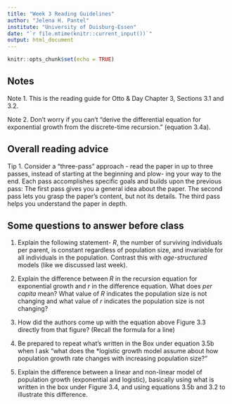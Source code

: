 ```yaml
---
title: "Week 3 Reading Guidelines"
author: "Jelena H. Pantel"
institute: "University of Duisburg-Essen"
date: "`r file.mtime(knitr::current_input())`"
output: html_document
---
```


```r
knitr::opts_chunk$set(echo = TRUE)
```

## Notes
Note 1. This is the reading guide for Otto & Day Chapter 3, Sections 3.1 and 3.2.

Note 2. Don't worry if you can't "derive the differential equation for exponential growth from the discrete-time recursion." (equation 3.4a).

## Overall reading advice

Tip 1. Consider a "three-pass" approach - read the paper in up to three passes, instead of starting at the beginning and plow- ing your way to the end. Each pass accomplishes specific goals and builds upon the previous pass: The first pass gives you a general idea about the paper. The second pass lets you grasp the paper’s content, but not its details. The third pass helps you understand the paper in depth.

## Some questions to answer before class

1. Explain the following statement- *R*, the number of surviving individuals per parent, is constant regardless of population size, and invariable for all individuals in the population. Contrast this with *age-structured* models (like we discussed last week).

2. Explain the difference between *R* in the recursion equation for exponential growth and *r* in the difference equation. What does *per capita* mean? What value of *R* indicates the population size is not changing and what value of *r* indicates the population size is not changing?

3. How did the authors come up with the equation above Figure 3.3 directly from that figure? (Recall the formula for a line)

4. Be prepared to repeat what's written in the Box under equation 3.5b when I ask "what does the *logistic growth model assume about how population growth rate changes with increasing population size?"

5. Explain the difference between a linear and non-linear model of population growth (exponential and logistic), basically using what is written in the box under Figure 3.4, and using equations 3.5b and 3.2 to illustrate this difference.
